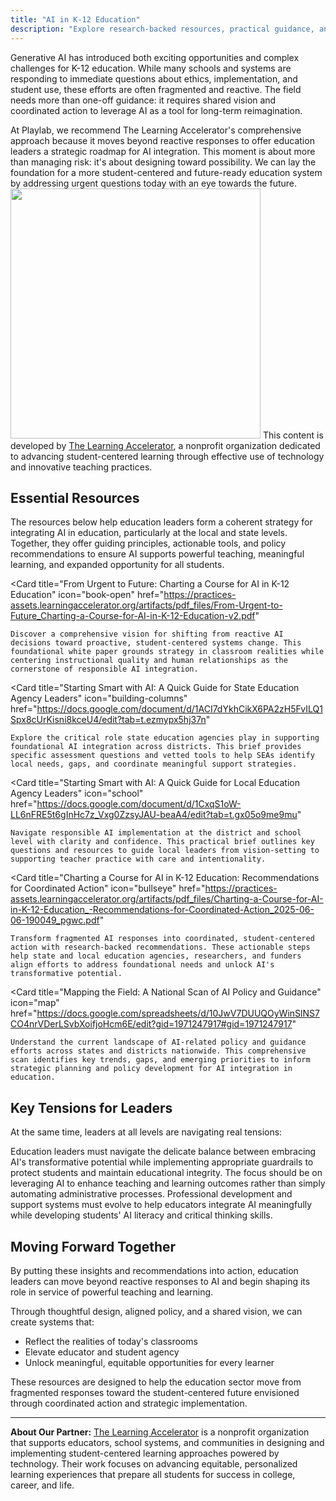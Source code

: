 ```yaml
---
title: "AI in K-12 Education"
description: "Explore research-backed resources, practical guidance, and strategic frameworks about AI."
---
```

Generative AI has introduced both exciting opportunities and complex challenges for K-12 education. While many schools and systems are responding to immediate questions about ethics, implementation, and student use, these efforts are often fragmented and reactive. The field needs more than one-off guidance: it requires shared vision and coordinated action to leverage AI as a tool for long-term reimagination.

At Playlab, we recommend The Learning Accelerator's comprehensive approach because it moves beyond reactive responses to offer education leaders a strategic roadmap for AI integration. This moment is about more than managing risk: it's about designing toward possibility. We can lay the foundation for a more student-centered and future-ready education system by addressing urgent questions today with an eye towards the future.
<img height="400" src="/images/tlalogo.svg" />
<Info>
This content is developed by [The Learning Accelerator](https://learningaccelerator.org/), a nonprofit organization dedicated to advancing student-centered learning through effective use of technology and innovative teaching practices.
</Info>

## Essential Resources

The resources below help education leaders form a coherent strategy for integrating AI in education, particularly at the local and state levels. Together, they offer guiding principles, actionable tools, and policy recommendations to ensure AI supports powerful teaching, meaningful learning, and expanded opportunity for all students.

  <Card
    title="From Urgent to Future: Charting a Course for AI in K-12 Education"
    icon="book-open"
    href="https://practices-assets.learningaccelerator.org/artifacts/pdf_files/From-Urgent-to-Future_Charting-a-Course-for-AI-in-K-12-Education-v2.pdf"
  >
    Discover a comprehensive vision for shifting from reactive AI decisions toward proactive, student-centered systems change. This foundational white paper grounds strategy in classroom realities while centering instructional quality and human relationships as the cornerstone of responsible AI integration.
  </Card>

  <Card
    title="Starting Smart with AI: A Quick Guide for State Education Agency Leaders"
    icon="building-columns"
    href="https://docs.google.com/document/d/1ACI7dYkhCikX6PA2zH5FvILQ1Spx8cUrKisni8kceU4/edit?tab=t.ezmypx5hj37n"
  >
    Explore the critical role state education agencies play in supporting foundational AI integration across districts. This brief provides specific assessment questions and vetted tools to help SEAs identify local needs, gaps, and coordinate meaningful support strategies.
  </Card>

  <Card
    title="Starting Smart with AI: A Quick Guide for Local Education Agency Leaders"
    icon="school"
    href="https://docs.google.com/document/d/1CxqS1oW-LL6nFRE5t6gInHc7z_Vxg0ZzsyJAU-beaA4/edit?tab=t.gx05o9me9mu"
  >
    Navigate responsible AI implementation at the district and school level with clarity and confidence. This practical brief outlines key questions and resources to guide local leaders from vision-setting to supporting teacher practice with care and intentionality.
  </Card>

  <Card
    title="Charting a Course for AI in K-12 Education: Recommendations for Coordinated Action"
    icon="bullseye"
    href="https://practices-assets.learningaccelerator.org/artifacts/pdf_files/Charting-a-Course-for-AI-in-K-12-Education_-Recommendations-for-Coordinated-Action_2025-06-06-190049_pgwc.pdf"
  >
    Transform fragmented AI responses into coordinated, student-centered action with research-backed recommendations. These actionable steps help state and local education agencies, researchers, and funders align efforts to address foundational needs and unlock AI's transformative potential.
  </Card>

  <Card
    title="Mapping the Field: A National Scan of AI Policy and Guidance"
    icon="map"
    href="https://docs.google.com/spreadsheets/d/10JwV7DUUQOyWinSlNS7CO4nrVDerLSvbXoifjoHcm6E/edit?gid=1971247917#gid=1971247917"
  >
    Understand the current landscape of AI-related policy and guidance efforts across states and districts nationwide. This comprehensive scan identifies key trends, gaps, and emerging priorities to inform strategic planning and policy development for AI integration in education.
  </Card>

## Key Tensions for Leaders

At the same time, leaders at all levels are navigating real tensions:

<AccordionGroup>
  <Accordion title="How do we balance innovation with safeguards?">
    Education leaders must navigate the delicate balance between embracing AI's transformative potential while implementing appropriate guardrails to protect students and maintain educational integrity.
  </Accordion>

  <Accordion title="How do we align AI tools with instructional goals, not just operational tasks?">
    The focus should be on leveraging AI to enhance teaching and learning outcomes rather than simply automating administrative processes.
  </Accordion>

  <Accordion title="How do we support teachers while preparing students for an AI-powered future?">
    Professional development and support systems must evolve to help educators integrate AI meaningfully while developing students' AI literacy and critical thinking skills.
  </Accordion>
</AccordionGroup>

## Moving Forward Together

By putting these insights and recommendations into action, education leaders can move beyond reactive responses to AI and begin shaping its role in service of powerful teaching and learning.

Through thoughtful design, aligned policy, and a shared vision, we can create systems that:

- Reflect the realities of today's classrooms
- Elevate educator and student agency  
- Unlock meaningful, equitable opportunities for every learner

<Note>
These resources are designed to help the education sector move from fragmented responses toward the student-centered future envisioned through coordinated action and strategic implementation.
</Note>

---
**About Our Partner:** [The Learning Accelerator](https://learningaccelerator.org/) is a nonprofit organization that supports educators, school systems, and communities in designing and implementing student-centered learning approaches powered by technology. Their work focuses on advancing equitable, personalized learning experiences that prepare all students for success in college, career, and life.